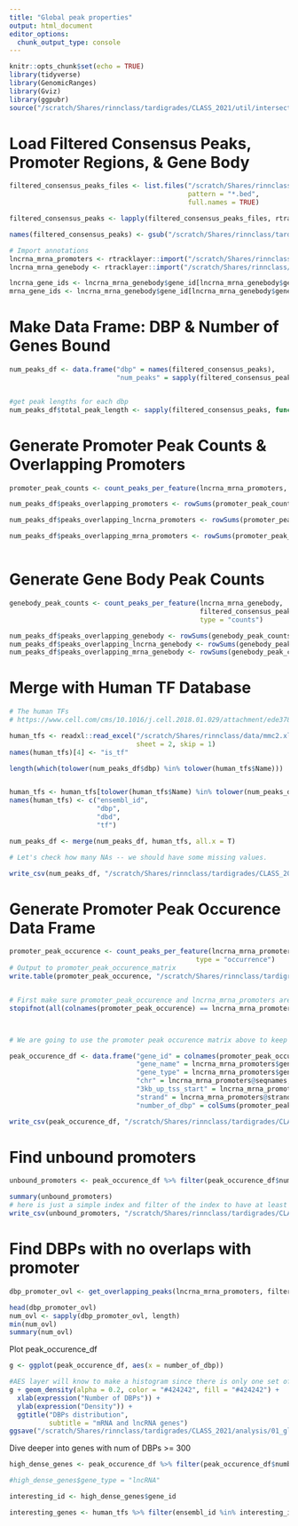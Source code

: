 ```yaml
---
title: "Global peak properties"
output: html_document
editor_options: 
  chunk_output_type: console
---
```


```r
knitr::opts_chunk$set(echo = TRUE)
library(tidyverse)
library(GenomicRanges)
library(Gviz)
library(ggpubr)
source("/scratch/Shares/rinnclass/tardigrades/CLASS_2021/util/intersect_functions.R")
```

# Load Filtered Consensus Peaks, Promoter Regions, & Gene Body


```r


filtered_consensus_peaks_files <- list.files("/scratch/Shares/rinnclass/tardigrades/CLASS_2021/analysis/00_consensus_peaks/results/filtered_consensus", 
                                             pattern = "*.bed",
                                             full.names = TRUE)

filtered_consensus_peaks <- lapply(filtered_consensus_peaks_files, rtracklayer::import)

names(filtered_consensus_peaks) <- gsub("/scratch/Shares/rinnclass/tardigrades/CLASS_2021/analysis/00_consensus_peaks/results/filtered_consensus/|_filtered_consensus_peaks.bed", "", filtered_consensus_peaks_files)

# Import annotations
lncrna_mrna_promoters <- rtracklayer::import("/scratch/Shares/rinnclass/tardigrades/CLASS_2021/analysis/00_consensus_peaks/results/genebody/lncrna_mrna_promoters.gtf")
lncrna_mrna_genebody <- rtracklayer::import("/scratch/Shares/rinnclass/tardigrades/CLASS_2021/analysis/00_consensus_peaks/results/genebody/lncrna_mrna_genebody.gtf")

lncrna_gene_ids <- lncrna_mrna_genebody$gene_id[lncrna_mrna_genebody$gene_type == "lncRNA"]
mrna_gene_ids <- lncrna_mrna_genebody$gene_id[lncrna_mrna_genebody$gene_type == "protein_coding"]
```

# Make Data Frame: DBP & Number of Genes Bound

```r
num_peaks_df <- data.frame("dbp" = names(filtered_consensus_peaks),
                           "num_peaks" = sapply(filtered_consensus_peaks, length))


#get peak lengths for each dbp
num_peaks_df$total_peak_length <- sapply(filtered_consensus_peaks, function(x) sum(width(x)))

```

# Generate Promoter Peak Counts & Overlapping Promoters

```r

promoter_peak_counts <- count_peaks_per_feature(lncrna_mrna_promoters, filtered_consensus_peaks, type = "counts")

num_peaks_df$peaks_overlapping_promoters <- rowSums(promoter_peak_counts)

num_peaks_df$peaks_overlapping_lncrna_promoters <- rowSums(promoter_peak_counts[,lncrna_gene_ids])

num_peaks_df$peaks_overlapping_mrna_promoters <- rowSums(promoter_peak_counts[,mrna_gene_ids])



```

# Generate Gene Body Peak Counts

```r

genebody_peak_counts <- count_peaks_per_feature(lncrna_mrna_genebody, 
                                                filtered_consensus_peaks, 
                                                type = "counts")

num_peaks_df$peaks_overlapping_genebody <- rowSums(genebody_peak_counts)
num_peaks_df$peaks_overlapping_lncrna_genebody <- rowSums(genebody_peak_counts[,lncrna_gene_ids])
num_peaks_df$peaks_overlapping_mrna_genebody <- rowSums(genebody_peak_counts[,mrna_gene_ids])


```

# Merge with Human TF Database

```r
# The human TFs
# https://www.cell.com/cms/10.1016/j.cell.2018.01.029/attachment/ede37821-fd6f-41b7-9a0e-9d5410855ae6/mmc2.xlsx

human_tfs <- readxl::read_excel("/scratch/Shares/rinnclass/data/mmc2.xlsx",
                                sheet = 2, skip = 1)
names(human_tfs)[4] <- "is_tf"

length(which(tolower(num_peaks_df$dbp) %in% tolower(human_tfs$Name)))


human_tfs <- human_tfs[tolower(human_tfs$Name) %in% tolower(num_peaks_df$dbp), 1:4]
names(human_tfs) <- c("ensembl_id",
                      "dbp",
                      "dbd",
                      "tf")

num_peaks_df <- merge(num_peaks_df, human_tfs, all.x = T)

# Let's check how many NAs -- we should have some missing values.

write_csv(num_peaks_df, "/scratch/Shares/rinnclass/tardigrades/CLASS_2021/analysis/01_global_peak_properties/results/num_peaks_df.csv")
```

# Generate Promoter Peak Occurence Data Frame

```r
promoter_peak_occurence <- count_peaks_per_feature(lncrna_mrna_promoters, filtered_consensus_peaks, 
                                               type = "occurrence")
# Output to promoter_peak_occurence_matrix
write.table(promoter_peak_occurence, "/scratch/Shares/rinnclass/tardigrades/CLASS_2021/analysis/01_global_peak_properties/results/lncrna_mrna_promoter_peak_occurence_matrix.tsv")


# First make sure promoter_peak_occurence and lncrna_mrna_promoters are in the same order
stopifnot(all(colnames(promoter_peak_occurence) == lncrna_mrna_promoters$gene_id))



# We are going to use the promoter peak occurence matrix above to keep adding onto in future files.

peak_occurence_df <- data.frame("gene_id" = colnames(promoter_peak_occurence),
                                "gene_name" = lncrna_mrna_promoters$gene_name,
                                "gene_type" = lncrna_mrna_promoters$gene_type,
                                "chr" = lncrna_mrna_promoters@seqnames,   
                                "3kb_up_tss_start" = lncrna_mrna_promoters@ranges@start,
                                "strand" = lncrna_mrna_promoters@strand,
                                "number_of_dbp" = colSums(promoter_peak_occurence))

write_csv(peak_occurence_df, "/scratch/Shares/rinnclass/tardigrades/CLASS_2021/analysis/01_global_peak_properties/results/peak_occurence_dataframe.csv")
```

# Find unbound promoters

```r
unbound_promoters <- peak_occurence_df %>% filter(peak_occurence_df$number_of_dbp < 1)

summary(unbound_promoters)
# here is just a simple index and filter of the index to have at least 1 dbp bound.
write_csv(unbound_promoters, "/scratch/Shares/rinnclass/tardigrades/CLASS_2021/analysis/01_global_peak_properties/results/unbound_lncrna_mrna_promoters.csv")
```

# Find DBPs with no overlaps with promoter

```r
dbp_promoter_ovl <- get_overlapping_peaks(lncrna_mrna_promoters, filtered_consensus_peaks)

head(dbp_promoter_ovl)
num_ovl <- sapply(dbp_promoter_ovl, length)
min(num_ovl)
summary(num_ovl)

```

Plot peak_occurence_df
```r

g <- ggplot(peak_occurence_df, aes(x = number_of_dbp))

#AES layer will know to make a histogram since there is only one set of values for x.
g + geom_density(alpha = 0.2, color = "#424242", fill = "#424242") +
  xlab(expression("Number of DBPs")) +
  ylab(expression("Density")) +
  ggtitle("DBPs distribution",
          subtitle = "mRNA and lncRNA genes") 
ggsave("/scratch/Shares/rinnclass/tardigrades/CLASS_2021/analysis/01_global_peak_properties/figures/DBPs_distribution.png", height = 5, width = 8)
```

Dive deeper into genes with num of DBPs >= 300
```r
high_dense_genes <- peak_occurence_df %>% filter(peak_occurence_df$number_of_dbp >= 300)

#high_dense_genes$gene_type = "lncRNA" 

interesting_id <- high_dense_genes$gene_id

interesting_genes <- human_tfs %>% filter(ensembl_id %in% interesting_id)


```




